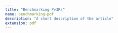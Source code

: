 ```yaml
---
title: "Benchmarking Pv3Rs"
name: benchmarking-pdf
description: "A short description of the article"
extension: pdf
---
```




